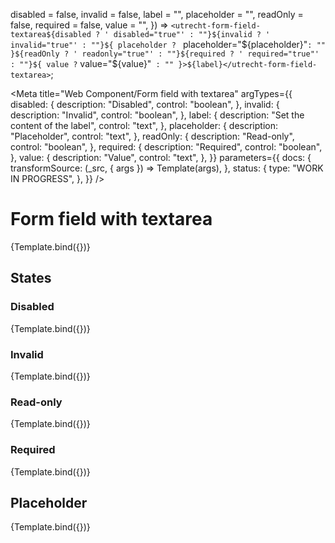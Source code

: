 <!-- @license CC0-1.0 -->


  disabled = false,
  invalid = false,
  label = "",
  placeholder = "",
  readOnly = false,
  required = false,
  value = "",
}) =>
  `<utrecht-form-field-textarea${disabled ? ' disabled="true"' : ""}${invalid ? ' invalid="true"' : ""}${
    placeholder ? ` placeholder="${placeholder}"` : ""
  }${readOnly ? ' readonly="true"' : ""}${required ? ' required="true"' : ""}${
    value ? ` value="${value}"` : ""
  }>${label}</utrecht-form-field-textarea>`;

<Meta
  title="Web Component/Form field with textarea"
  argTypes={{
    disabled: {
      description: "Disabled",
      control: "boolean",
    },
    invalid: {
      description: "Invalid",
      control: "boolean",
    },
    label: {
      description: "Set the content of the label",
      control: "text",
    },
    placeholder: {
      description: "Placeholder",
      control: "text",
    },
    readOnly: {
      description: "Read-only",
      control: "boolean",
    },
    required: {
      description: "Required",
      control: "boolean",
    },
    value: {
      description: "Value",
      control: "text",
    },
  }}
  parameters={{
    docs: {
      transformSource: (_src, { args }) => Template(args),
    },
    status: {
      type: "WORK IN PROGRESS",
    },
  }}
/>

# Form field with textarea

<Canvas>
  <Story
    name="Form field with textarea"
    args={{
      disabled: false,
      invalid: false,
      label: "Message",
      placeholder: "",
      readOnly: false,
      required: false,
      value: "Lorem ipsum dolor sit amet",
    }}
  >
    {Template.bind({})}
  </Story>
</Canvas>

<ArgsTable story="Form field with textarea" />

## States

### Disabled

<Canvas>
  <Story
    name="Disabled"
    args={{
      disabled: true,
      label: "Message",
      value: "Lorem ipsum dolor sit amet",
    }}
  >
    {Template.bind({})}
  </Story>
</Canvas>

### Invalid

<Canvas>
  <Story
    name="Invalid"
    args={{
      invalid: true,
      label: "Message",
      value: "Lorem ipsum dolor sit amet",
    }}
  >
    {Template.bind({})}
  </Story>
</Canvas>

### Read-only

<Canvas>
  <Story
    name="Read-only"
    args={{
      required: true,
      label: "Message",
      value: "Lorem ipsum dolor sit amet",
    }}
  >
    {Template.bind({})}
  </Story>
</Canvas>

### Required

<Canvas>
  <Story
    name="Required"
    args={{
      required: true,
      label: "Message",
      value: "Lorem ipsum dolor sit amet",
    }}
  >
    {Template.bind({})}
  </Story>
</Canvas>

## Placeholder

<Canvas>
  <Story
    name="Placeholder"
    args={{
      label: "Message",
      placeholder: "Lorem ipsum dolor sit amet",
    }}
  >
    {Template.bind({})}
  </Story>
</Canvas>
